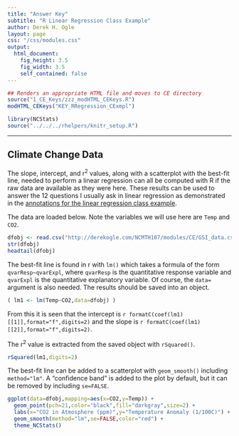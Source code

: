 ```yaml
---
title: "Answer Key"
subtitle: "R Linear Regression Class Example"
author: Derek H. Ogle
layout: page
css: "/css/modules.css"
output:
  html_document:
    fig_height: 3.5
    fig_width: 3.5
    self_contained: false
---
```


```r
## Renders an appropriate HTML file and moves to CE directory
source("1_CE_Keys/zzz_modHTML_CEKeys.R")
modHTML_CEKeys("KEY_RRegression_CExmpl")
```

```r
library(NCStats)
source("../../../rhelpers/knitr_setup.R")
```

----

## Climate Change Data
The slope, intercept, and r<sup>2</sup> values, along with a scatterplot with the best-fit line, needed to perform a linear regression can all be computed with R if the raw data are available as they were here. These results can be used to answer the 12 questions I usually ask in linear regression as demonstrated in the [annotations for the linear regression class example](KEY_LinearRegression_CExmpl).

The data are loaded below. Note the variables we will use here are `Temp` and `CO2`.

```r
dfobj <- read.csv("http://derekogle.com/NCMTH107/modules/CE/GSI_data.csv")
str(dfobj)
headtail(dfobj)
```

The best-fit line is found in r with `lm()` which takes a formula of the form `qvarResp~qvarExpl`, where `qvarResp` is the quantitative response variable and `qvarExpl` is the quantitative explanatory variable. Of course, the `data=` argument is also needed. The results should be saved into an object.

```r
( lm1 <- lm(Temp~CO2,data=dfobj) )
```

From this it is seen that the intercept is `r formatC(coef(lm1)[[1]],format="f",digits=2)` and the slope is `r formatC(coef(lm1)[[2]],format="f",digits=2)`.

The r<sup>2</sup> value is extracted from the saved object with `rSquared()`.

```r
rSquared(lm1,digits=2)
```

The best-fit line can be added to a scatterplot with `geom_smooth()` including `method="lm"`. A "confidence band" is added to the plot by default, but it can be removed by including `se=FALSE`.

```r
ggplot(data=dfobj,mapping=aes(x=CO2,y=Temp)) +
  geom_point(pch=21,color="black",fill="darkgray",size=2) +
  labs(x="CO2 in Atmosphere (ppm)",y="Temperature Anomaly (1/100C)") +
  geom_smooth(method="lm",se=FALSE,color="red") +
  theme_NCStats()
```

